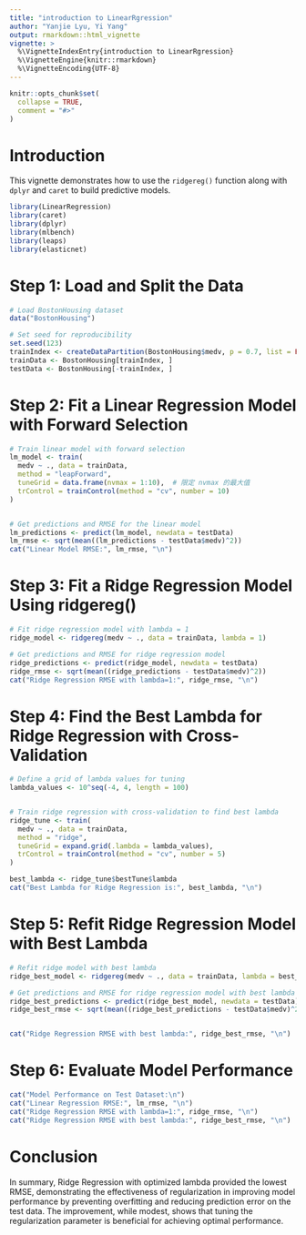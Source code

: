 ```yaml
---
title: "introduction to LinearRgression"
author: "Yanjie Lyu, Yi Yang"
output: rmarkdown::html_vignette
vignette: >
  %\VignetteIndexEntry{introduction to LinearRgression}
  %\VignetteEngine{knitr::rmarkdown}
  %\VignetteEncoding{UTF-8}
---
```


```r
knitr::opts_chunk$set(
  collapse = TRUE,
  comment = "#>"
)
```

# Introduction

This vignette demonstrates how to use the `ridgereg()` function along with `dplyr` and `caret` to build predictive models.

```r
library(LinearRegression)
library(caret)
library(dplyr)
library(mlbench)
library(leaps)
library(elasticnet)

```

# Step 1: Load and Split the Data

```r
# Load BostonHousing dataset
data("BostonHousing")

# Set seed for reproducibility
set.seed(123)
trainIndex <- createDataPartition(BostonHousing$medv, p = 0.7, list = FALSE)
trainData <- BostonHousing[trainIndex, ]
testData <- BostonHousing[-trainIndex, ]

```

# Step 2: Fit a Linear Regression Model with Forward Selection

```r
# Train linear model with forward selection
lm_model <- train(
  medv ~ ., data = trainData,
  method = "leapForward",
  tuneGrid = data.frame(nvmax = 1:10),  # 限定 nvmax 的最大值
  trControl = trainControl(method = "cv", number = 10)
)


# Get predictions and RMSE for the linear model
lm_predictions <- predict(lm_model, newdata = testData)
lm_rmse <- sqrt(mean((lm_predictions - testData$medv)^2))
cat("Linear Model RMSE:", lm_rmse, "\n")


```

# Step 3: Fit a Ridge Regression Model Using ridgereg()

```r
# Fit ridge regression model with lambda = 1
ridge_model <- ridgereg(medv ~ ., data = trainData, lambda = 1)

# Get predictions and RMSE for ridge regression model
ridge_predictions <- predict(ridge_model, newdata = testData)
ridge_rmse <- sqrt(mean((ridge_predictions - testData$medv)^2))
cat("Ridge Regression RMSE with lambda=1:", ridge_rmse, "\n")

```
# Step 4: Find the Best Lambda for Ridge Regression with Cross-Validation

```r
# Define a grid of lambda values for tuning
lambda_values <- 10^seq(-4, 4, length = 100)


# Train ridge regression with cross-validation to find best lambda
ridge_tune <- train(
  medv ~ ., data = trainData,
  method = "ridge",
  tuneGrid = expand.grid(.lambda = lambda_values),
  trControl = trainControl(method = "cv", number = 5)  
)

best_lambda <- ridge_tune$bestTune$lambda
cat("Best Lambda for Ridge Regression is:", best_lambda, "\n")


```

# Step 5: Refit Ridge Regression Model with Best Lambda

```r
# Refit ridge model with best lambda
ridge_best_model <- ridgereg(medv ~ ., data = trainData, lambda = best_lambda)

# Get predictions and RMSE for ridge regression model with best lambda
ridge_best_predictions <- predict(ridge_best_model, newdata = testData)
ridge_best_rmse <- sqrt(mean((ridge_best_predictions - testData$medv)^2))


cat("Ridge Regression RMSE with best lambda:", ridge_best_rmse, "\n")

```
# Step 6: Evaluate Model Performance

```r
cat("Model Performance on Test Dataset:\n")
cat("Linear Regression RMSE:", lm_rmse, "\n")
cat("Ridge Regression RMSE with lambda=1:", ridge_rmse, "\n")
cat("Ridge Regression RMSE with best lambda:", ridge_best_rmse, "\n")

```

# Conclusion

In summary, Ridge Regression with optimized lambda provided the lowest RMSE, demonstrating the effectiveness of regularization in improving model performance by preventing overfitting and reducing prediction error on the test data. The improvement, while modest, shows that tuning the regularization parameter is beneficial for achieving optimal performance.
